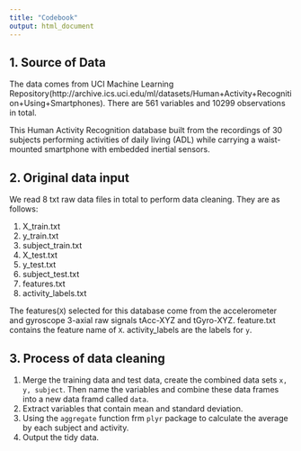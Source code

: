 ```yaml
---
title: "Codebook"
output: html_document
---
```


## 1. Source of Data
The data comes from UCI Machine Learning Repository(http://archive.ics.uci.edu/ml/datasets/Human+Activity+Recognition+Using+Smartphones). There are 561 variables and 10299 observations in total.

This Human Activity Recognition database built from the recordings of 30 subjects performing activities of daily living (ADL) while carrying a waist-mounted smartphone with embedded inertial sensors.

## 2. Original data input
We read 8 txt raw data files in total to perform data cleaning. They are as follows:

1. X_train.txt
2. y_train.txt
3. subject_train.txt
4. X_test.txt
5. y_test.txt
6. subject_test.txt
7. features.txt
8. activity_labels.txt

The features(`X`) selected for this database come from the accelerometer and gyroscope 3-axial raw signals tAcc-XYZ and tGyro-XYZ. feature.txt contains the feature name of `X`. activity_labels are the labels for `y`.

## 3. Process of data cleaning
1. Merge the training data and test data, create the combined data sets `x, y, subject`. Then name the variables and combine these data frames into a new data framd called `data`.
2. Extract variables that contain mean and standard deviation.
3. Using the `aggregate` function frm `plyr` package to calculate the average by each subject and activity.
4. Output the tidy data.